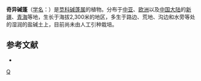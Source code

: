 {{Speciesbox
| genus = Suaeda
| species = paradoxa
| authority = Bunge
| synonyms = 
* ''Belovsia paradoxa''
* ''Belovia paradoxa''
}}

'''奇异碱蓬'''（[[学名|学名]]：{{lang|la|''Suaeda paradoxa''}}）是[[苋科|苋科]][[碱蓬属|碱蓬属]]的植物。分布于[[中亚|中亚]]、[[欧洲|欧洲]]以及[[中国大陆|中国大陆]]的[[新疆|新疆]]、[[青海|青海]]等地，生长于海拔2,300米的地区，多生于路边、荒地、沟边和水旁等处的湿润的盐碱土上，目前尚未由人工引种栽培。

== 参考文献 ==
<div class="references-small">
* {{cite web| url =http://www.bioinfo.cn/db05/KmzwSpecies.php?action=view&id=3591| title =奇异碱蓬| work =《中国高等植物数据库全库》| publisher =中国科学院微生物研究所| author =昆明植物研究所| accessdate =2009-02-25| deadurl =yes| archiveurl =https://web.archive.org/web/20160305032133/http://www.bioinfo.cn/db05/KmzwSpecies.php?action=view&id=3591| archivedate =2016-03-05}}
</div>
{{Taxonbar|from=Q10942167}}

[[Category:碱蓬属|Q]]


{{Amaranthaceae-stub}}